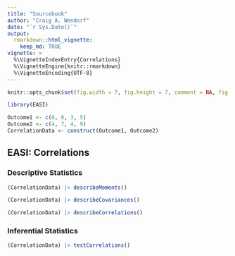 ```yaml
---
title: "Sourcebook"
author: "Craig A. Wendorf"
date: "`r Sys.Date()`"
output: 
  rmarkdown::html_vignette:
    keep_md: TRUE
vignette: >
  %\VignetteIndexEntry{Correlations}
  %\VignetteEngine{knitr::rmarkdown}
  %\VignetteEncoding{UTF-8}
---
```


```r
knitr::opts_chunk$set(fig.width = 7, fig.height = 7, comment = NA, fig.path = "figures/")
```

```r
library(EASI)
```

```r
Outcome1 <- c(0, 0, 3, 5)
Outcome2 <- c(4, 7, 4, 9)
CorrelationData <- construct(Outcome1, Outcome2)
```

## EASI: Correlations

### Descriptive Statistics

```r
(CorrelationData) |> describeMoments()
```

```r
(CorrelationData) |> describeCovariances()
``` 

```r
(CorrelationData) |> describeCorrelations()
```

### Inferential Statistics

```r
(CorrelationData) |> testCorrelations()
```
